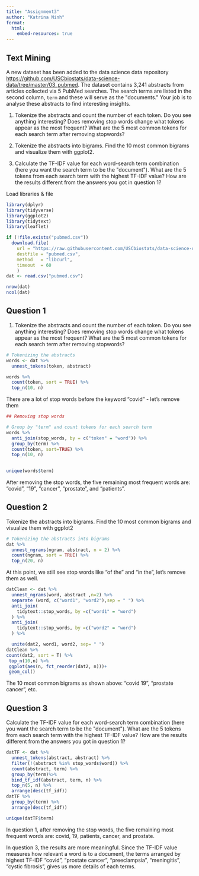 ```yaml
---
title: "Assignment3"
author: "Katrina Ninh"
format:
  html:
    embed-resources: true
---
```


## Text Mining

A new dataset has been added to the data science data repository <https://github.com/USCbiostats/data-science-data/tree/master/03_pubmed>. The dataset contains 3,241 abstracts from articles collected via 5 PubMed searches. The search terms are listed in the second column, `term` and these will serve as the \"documents.\" Your job is to analyse these abstracts to find interesting insights.

1.  Tokenize the abstracts and count the number of each token. Do you see anything interesting? Does removing stop words change what tokens appear as the most frequent? What are the 5 most common tokens for each search term after removing stopwords?

2.  Tokenize the abstracts into bigrams. Find the 10 most common bigrams and visualize them with ggplot2.

3.  Calculate the TF-IDF value for each word-search term combination (here you want the search term to be the \"document\"). What are the 5 tokens from each search term with the highest TF-IDF value? How are the results different from the answers you got in question 1?

Load libraries & file

```r

library(dplyr)
library(tidyverse)
library(ggplot2)
library(tidytext)
library(leaflet)

if (!file.exists("pubmed.csv"))
  download.file(
    url = "https://raw.githubusercontent.com/USCbiostats/data-science-data/master/03_pubmed/pubmed.csv",
    destfile = "pubmed.csv",
    method   = "libcurl",
    timeout  = 60
    )
dat <- read.csv("pubmed.csv")

nrow(dat)
ncol(dat)

```

## Question 1

1.  Tokenize the abstracts and count the number of each token. Do you see anything interesting? Does removing stop words change what tokens appear as the most frequent? What are the 5 most common tokens for each search term after removing stopwords?

```r

# Tokenizing the abstracts
words <- dat %>%
  unnest_tokens(token, abstract)

words %>%
  count(token, sort = TRUE) %>%
  top_n(10, n)

```

There are a lot of stop words before the keyword "covid" - let's remove them

```r

## Removing stop words

# Group by "term" and count tokens for each search term
words %>%
  anti_join(stop_words, by = c("token" = "word")) %>%
  group_by(term) %>%
  count(token, sort=TRUE) %>%
  top_n(10, n)
  

unique(words$term)

```

After removing the stop words, the five remaining most frequent words are: "covid", "19", "cancer", "prostate", and "patients".

## Question 2

Tokenize the abstracts into bigrams. Find the 10 most common bigrams and visualize them with ggplot2

```r

# Tokenizing the abstracts into bigrams
dat %>%
  unnest_ngrams(ngram, abstract, n = 2) %>%
  count(ngram, sort = TRUE) %>%
  top_n(20, n) 

```

At this point, we still see stop words like "of the" and "in the", let's remove them as well.

```r

datClean <- dat %>%
  unnest_ngrams(word, abstract ,n=2) %>%
  separate (word, c("word1", "word2"),sep = " ") %>%
  anti_join(
    tidytext::stop_words, by =c("word1" = "word")
  ) %>%
  anti_join(
    tidytext::stop_words, by =c("word2" = "word")
  ) %>%

  unite(dat2, word1, word2, sep= " ")
datClean %>%
count(dat2, sort = T) %>%
 top_n(10,n) %>%
 ggplot(aes(n, fct_reorder(dat2, n)))+
 geom_col()


```

The 10 most common bigrams as shown above: "covid 19", "prostate cancer", etc.

## Question 3

Calculate the TF-IDF value for each word-search term combination (here you want the search term to be the \"document\"). What are the 5 tokens from each search term with the highest TF-IDF value? How are the results different from the answers you got in question 1?

```r

datTF <- dat %>%
  unnest_tokens(abstract, abstract) %>% 
  filter(!(abstract %in% stop_words$word)) %>%
  count(abstract, term) %>%
  group_by(term)%>%
  bind_tf_idf(abstract, term, n) %>%
  top_n(5, n) %>%
  arrange(desc(tf_idf))
datTF %>%
  group_by(term) %>%
  arrange(desc(tf_idf))

unique(datTF$term)


```

In question 1, after removing the stop words, the five remaining most frequent words are: covid, 19, patients, cancer, and prostate.

In question 3, the results are more meaningful. Since the TF-IDF value measures how relevant a word is to a document, the terms arranged by highest TF-IDF "covid", "prostate cancer", "preeclampsia", "meningitis", "cystic fibrosis", gives us more details of each terms.
